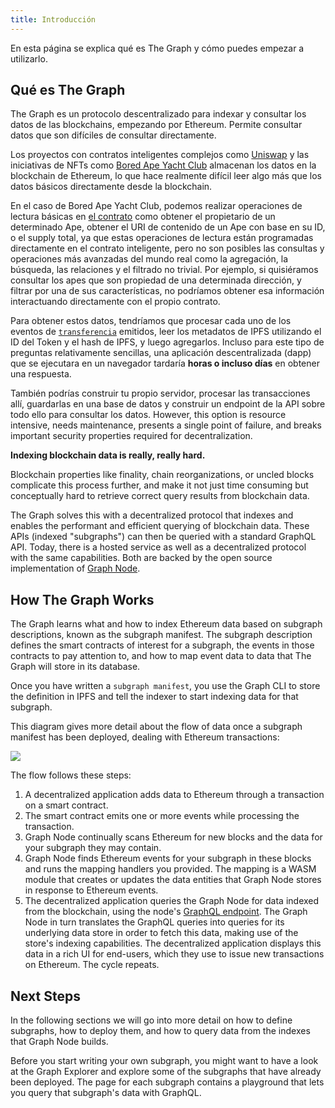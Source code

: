 ```yaml
---
title: Introducción
---
```


En esta página se explica qué es The Graph y cómo puedes empezar a utilizarlo.

## Qué es The Graph

The Graph es un protocolo descentralizado para indexar y consultar los datos de las blockchains, empezando por Ethereum. Permite consultar datos que son difíciles de consultar directamente.

Los proyectos con contratos inteligentes complejos como [Uniswap](https://uniswap.org/) y las iniciativas de NFTs como [Bored Ape Yacht Club](https://boredapeyachtclub.com/) almacenan los datos en la blockchain de Ethereum, lo que hace realmente difícil leer algo más que los datos básicos directamente desde la blockchain.

En el caso de Bored Ape Yacht Club, podemos realizar operaciones de lectura básicas en [el contrato](https://etherscan.io/address/0xbc4ca0eda7647a8ab7c2061c2e118a18a936f13d#code) como obtener el propietario de un determinado Ape, obtener el URI de contenido de un Ape con base en su ID, o el supply total, ya que estas operaciones de lectura están programadas directamente en el contrato inteligente, pero no son posibles las consultas y operaciones más avanzadas del mundo real como la agregación, la búsqueda, las relaciones y el filtrado no trivial. Por ejemplo, si quisiéramos consultar los apes que son propiedad de una determinada dirección, y filtrar por una de sus características, no podríamos obtener esa información interactuando directamente con el propio contrato.

Para obtener estos datos, tendríamos que procesar cada uno de los eventos de [`transferencia`](https://etherscan.io/address/0xbc4ca0eda7647a8ab7c2061c2e118a18a936f13d#code#L1746) emitidos, leer los metadatos de IPFS utilizando el ID del Token y el hash de IPFS, y luego agregarlos. Incluso para este tipo de preguntas relativamente sencillas, una aplicación descentralizada (dapp) que se ejecutara en un navegador tardaría **horas o incluso días** en obtener una respuesta.

También podrías construir tu propio servidor, procesar las transacciones allí, guardarlas en una base de datos y construir un endpoint de la API sobre todo ello para consultar los datos. However, this option is resource intensive, needs maintenance, presents a single point of failure, and breaks important security properties required for decentralization.

**Indexing blockchain data is really, really hard.**

Blockchain properties like finality, chain reorganizations, or uncled blocks complicate this process further, and make it not just time consuming but conceptually hard to retrieve correct query results from blockchain data.

The Graph solves this with a decentralized protocol that indexes and enables the performant and efficient querying of blockchain data. These APIs (indexed "subgraphs") can then be queried with a standard GraphQL API. Today, there is a hosted service as well as a decentralized protocol with the same capabilities. Both are backed by the open source implementation of [Graph Node](https://github.com/graphprotocol/graph-node).

## How The Graph Works

The Graph learns what and how to index Ethereum data based on subgraph descriptions, known as the subgraph manifest. The subgraph description defines the smart contracts of interest for a subgraph, the events in those contracts to pay attention to, and how to map event data to data that The Graph will store in its database.

Once you have written a `subgraph manifest`, you use the Graph CLI to store the definition in IPFS and tell the indexer to start indexing data for that subgraph.

This diagram gives more detail about the flow of data once a subgraph manifest has been deployed, dealing with Ethereum transactions:

![](/img/graph-dataflow.png)

The flow follows these steps:

1. A decentralized application adds data to Ethereum through a transaction on a smart contract.
2. The smart contract emits one or more events while processing the transaction.
3. Graph Node continually scans Ethereum for new blocks and the data for your subgraph they may contain.
4. Graph Node finds Ethereum events for your subgraph in these blocks and runs the mapping handlers you provided. The mapping is a WASM module that creates or updates the data entities that Graph Node stores in response to Ethereum events.
5. The decentralized application queries the Graph Node for data indexed from the blockchain, using the node's [GraphQL endpoint](https://graphql.org/learn/). The Graph Node in turn translates the GraphQL queries into queries for its underlying data store in order to fetch this data, making use of the store's indexing capabilities. The decentralized application displays this data in a rich UI for end-users, which they use to issue new transactions on Ethereum. The cycle repeats.

## Next Steps

In the following sections we will go into more detail on how to define subgraphs, how to deploy them, and how to query data from the indexes that Graph Node builds.

Before you start writing your own subgraph, you might want to have a look at the Graph Explorer and explore some of the subgraphs that have already been deployed. The page for each subgraph contains a playground that lets you query that subgraph's data with GraphQL.
